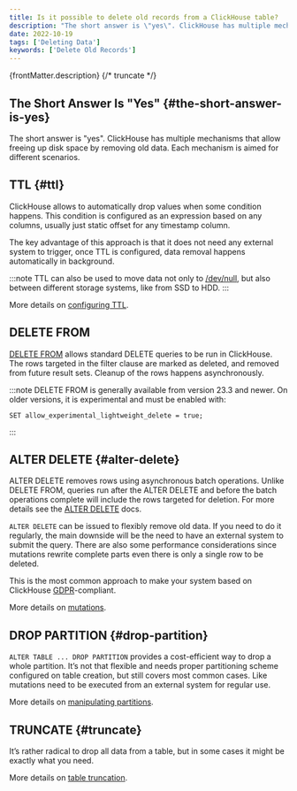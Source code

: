 ```yaml
---
title: Is it possible to delete old records from a ClickHouse table?
description: "The short answer is \"yes\". ClickHouse has multiple mechanisms that allow freeing up disk space by removing old data. Each mechanism is aimed for different scenarios."
date: 2022-10-19
tags: ['Deleting Data']
keywords: ['Delete Old Records']
---
```


{frontMatter.description}
{/* truncate */}

## The Short Answer Is "Yes" {#the-short-answer-is-yes}

The short answer is "yes". ClickHouse has multiple mechanisms that allow freeing up disk space by removing old data. Each mechanism is aimed for different scenarios.

## TTL {#ttl}

ClickHouse allows to automatically drop values when some condition happens. This condition is configured as an expression based on any columns, usually just static offset for any timestamp column.

The key advantage of this approach is that it does not need any external system to trigger, once TTL is configured, data removal happens automatically in background.

:::note
TTL can also be used to move data not only to [/dev/null](https://en.wikipedia.org/wiki/Null_device), but also between different storage systems, like from SSD to HDD.
:::

More details on [configuring TTL](https://clickhouse.com/docs/engines/table-engines/mergetree-family/mergetree#table_engine-mergetree-ttl).


## DELETE FROM

[DELETE FROM](https://clickhouse.com/docs/sql-reference/statements/delete) allows standard DELETE queries to be run in ClickHouse. The rows targeted in the filter clause are marked as deleted, and removed from future result sets.  Cleanup of the rows happens asynchronously.

:::note
DELETE FROM is generally available from version 23.3 and newer. On older versions, it is experimental and must be enabled with:
```
SET allow_experimental_lightweight_delete = true;
```
:::

## ALTER DELETE {#alter-delete}

ALTER DELETE removes rows using asynchronous batch operations. Unlike DELETE FROM, queries run after the ALTER DELETE and before the batch operations complete will include the rows targeted for deletion.  For more details see the [ALTER DELETE](https://clickhouse.com/docs/sql-reference/statements/alter/delete) docs.

`ALTER DELETE` can be issued to flexibly remove old data. If you need to do it regularly, the main downside will be the need to have an external system to submit the query. There are also some performance considerations since mutations rewrite complete parts even there is only a single row to be deleted.

This is the most common approach to make your system based on ClickHouse [GDPR](https://gdpr-info.eu)-compliant.

More details on [mutations](https://clickhouse.com/docs/sql-reference/statements/alter/#alter-mutations).

## DROP PARTITION {#drop-partition}

`ALTER TABLE ... DROP PARTITION` provides a cost-efficient way to drop a whole partition. It’s not that flexible and needs proper partitioning scheme configured on table creation, but still covers most common cases. Like mutations need to be executed from an external system for regular use.

More details on [manipulating partitions](https://clickhouse.com/docs/sql-reference/statements/alter/partition/#alter_drop-partition).

## TRUNCATE {#truncate}

It’s rather radical to drop all data from a table, but in some cases it might be exactly what you need.

More details on [table truncation](https://clickhouse.com/docs/sql-reference/statements/truncate).
